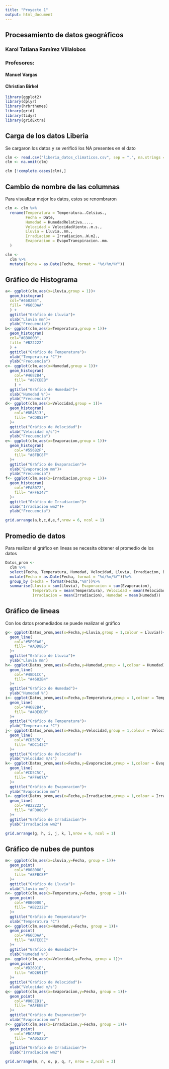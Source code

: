 ---
title: "Proyecto 1"
output: html_document
---
## Procesamiento de datos geográficos
### Karol Tatiana Ramírez Villalobos
### Profesores:
#### Manuel Vargas
#### Christian Birkel
```{r setup, include=FALSE}
library(ggplot2)
library(dplyr)
library(hrbrthemes)
library(grid)
library(tidyr)
library(gridExtra) 
```

## Carga de los datos Liberia

Se cargaron los datos y se verificó los NA presentes en el dato
```{r datos, echo=TRUE, message=FALSE, warning=FALSE}
clm <- read.csv("liberia_datos_climaticos.csv", sep = ",", na.strings = "", dec =",")
clm <- na.omit(clm)
``` 

``` {r tati, echo=TRUE, message=FALSE, warning=FALSE}
clm [!complete.cases(clm),]
``` 

## Cambio de nombre de las columnas

Para visualizar mejor los datos, estos se renombraron

```{r nom, echo=TRUE, message=FALSE, warning=FALSE}
clm <- clm %>% 
  rename(Temperatura = Temperatura..Celsius.,
         Fecha = Date,
         Humedad = HumedadRelativa....,
         Velocidad = VelocidadViento..m.s.,
         Lluvia = Lluvia..mm.,
         Irradiacion = Irradiacion..W.m2.,
         Evaporacion = EvapoTranspiracion..mm.
  )
```

```{r fecha, echo=TRUE, message=FALSE, warning=FALSE}
clm <-
  clm %>%
  mutate(Fecha = as.Date(Fecha, format = "%d/%m/%Y"))

```
## Gráfico de Histograma

```{r fig.height=10, fig.width=10, message=FALSE, warning=FALSE, ,echo=TRUE}
a<- ggplot(clm,aes(x=Lluvia,group = 1))+
  geom_histogram(
  col="#4682B4",
  fill= "#66CDAA"
  ) +
  ggtitle("Gráfico de Lluvia")+
  xlab("Lluvia mm")+
  ylab("Frecuencia")
b<- ggplot(clm,aes(x=Temperatura,group = 1))+
  geom_histogram(
  col="#8B0000",
  fill= "#B22222"
  ) +
  ggtitle("Gráfico de Temperatura")+
  xlab("Temperatura °C")+
  ylab("Frecuencia")
c<- ggplot(clm,aes(x=Humedad,group = 1))+
  geom_histogram(
    col="#4682B4",
    fill= "#87CEEB"
    ) +
  ggtitle("Gráfico de Humedad")+
  xlab("Humedad %")+
  ylab("Frecuencia")
d<- ggplot(clm,aes(x=Velocidad,group = 1))+
  geom_histogram(
    col="#8B4513",
    fill= "#CD853F"
  )+
  ggtitle("Gráfico de Velocidad")+
  xlab("Velocidad m/s")+
  ylab("Frecuencia")
e<- ggplot(clm,aes(x=Evaporacion,group = 1))+
  geom_histogram(
    col="#556B2F",
    fill= "#8FBC8F"
  )+
  ggtitle("Gráfico de Evaporacion")+
  xlab("Evaporacion mm")+
  ylab("Frecuencia")
f<- ggplot(clm,aes(x=Irradiacion,group = 1))+
  geom_histogram(
    col="#FA8072",
    fill= "#FF6347"
  )+
  ggtitle("Gráfico de Irradiacion")+
  xlab("Irradiacion wm2")+
  ylab("Frecuencia")

grid.arrange(a,b,c,d,e,f,nrow = 6, ncol = 1)
```

## Promedio de datos
Para realizar el gráfico en lineas se necesita obtener el promedio de los datos

```{r ,echo=TRUE, message=FALSE, warning=FALSE}
Datos_prom <-
  clm %>%
  select(Fecha, Temperatura, Humedad, Velocidad, Lluvia, Irradiacion, Evaporacion)%>%
  mutate(Fecha = as.Date(Fecha, format = "%d/%m/%Y"))%>%
  group_by (Fecha = format(Fecha,"%m"))%>%
  summarise(Lluvia = sum(Lluvia), Evaporacion = sum(Evaporacion),
            Temperatura = mean(Temperatura), Velocidad = mean(Velocidad),
            Irradiacion = mean(Irradiacion), Humedad = mean(Humedad))

```
## Gráfico de lineas
Con los datos promediados se puede realizar el gráfico

```{r fig.height=10, fig.width=10, message=FALSE, warning=FALSE, ,echo=TRUE}
g<- ggplot(Datos_prom,aes(x=Fecha,y=Lluvia,group = 1,colour = Lluvia))+
  geom_line(
    col="#5F9EA0",
    fill= "#ADD8E6"
  )+
  ggtitle("Gráfico de Lluvia")+
  ylab("Lluvia mm")
h<- ggplot(Datos_prom,aes(x=Fecha,y=Humedad,group = 1,colour = Humedad))+
  geom_line(
    col="#48D1CC",
    fill= "#4682B4"
  )+
  ggtitle("Gráfico de Humedad")+
  ylab("Humedad %")
i<- ggplot(Datos_prom,aes(x=Fecha,y=Temperatura,group = 1,colour = Temperatura))+
  geom_line(
    col="#4682B4",
    fill= "#40E0D0"
  )+
  ggtitle("Gráfico de Temperatura")+
  ylab("Temperatura °C")
j<- ggplot(Datos_prom,aes(x=Fecha,y=Velocidad,group = 1,colour = Velocidad))+
  geom_line(
    col="#CD5C5C",
    fill= "#DC143C"
  )+
  ggtitle("Gráfico de Velocidad")+
  ylab("Velocidad m/s")
k<- ggplot(Datos_prom,aes(x=Fecha,y=Evaporacion,group = 1,colour = Evaporacion))+
  geom_line(
    col="#CD5C5C",
    fill= "#FFA07A"
  )+
  ggtitle("Gráfico de Evaporacion")+
  ylab("Evaporacion mm")
l<- ggplot(Datos_prom,aes(x=Fecha,y=Irradiacion,group = 1,colour = Irradiacion))+
  geom_line(
    col="#B22222",
    fill= "#F08080"
  )+
  ggtitle("Gráfico de Irradiacion")+
  ylab("Irradiacion wm2")

grid.arrange(g, h, i, j, k, l,nrow = 6, ncol = 1)

```

## Gráfico de nubes de puntos

```{r fig.height=10, fig.width=10, message=FALSE, warning=FALSE, ,echo=TRUE}
m<- ggplot(clm,aes(x=Lluvia,y=Fecha, group = 1))+
  geom_point(
    col="#008080",
    fill= "#8FBC8F"
  )+
  ggtitle("Gráfico de Lluvia")+
  xlab("Lluvia mm")
n<- ggplot(clm,aes(x=Temperatura,y=Fecha, group = 1))+
  geom_point(
    col="#8B0000",
    fill= "#B22222"
  )+
  ggtitle("Gráfico de Temperatura")+
  xlab("Temperatura °C")
o<- ggplot(clm,aes(x=Humedad,y=Fecha, group = 1))+
  geom_point(
    col="#66CDAA",
    fill= "#AFEEEE"
  )+
  ggtitle("Gráfico de Humedad")+
  xlab("Humedad %")
p<- ggplot(clm,aes(x=Velocidad,y=Fecha, group = 1))+
  geom_point(
    col="#D2691E",
    fill= "#D2691E"
  )+
  ggtitle("Gráfico de Velocidad")+
  xlab("Velocidad m/s")
q<- ggplot(clm,aes(x=Evaporacion,y=Fecha, group = 1))+
  geom_point(
    col="#00CED1",
    fill= "#AFEEEE"
  )+
  ggtitle("Gráfico de Evaporacion")+
  xlab("Evaporacion mm")
r<- ggplot(clm,aes(x=Irradiacion,y=Fecha, group = 1))+
  geom_point(
    col="#BC8F8F",
    fill= "#A0522D"
  )+
  ggtitle("Gráfico de Irradiacion")+
  xlab("Irradiacion wm2")

grid.arrange(m, n, o, p, q, r, nrow = 2,ncol = 3)

```
